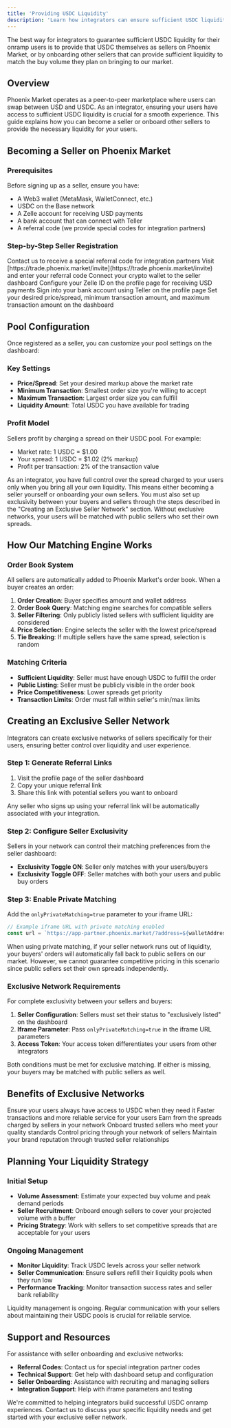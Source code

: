 ```yaml
---
title: 'Providing USDC Liquidity'
description: 'Learn how integrators can ensure sufficient USDC liquidity for their users by becoming sellers or onboarding other sellers'
---
```


<Info>
  The best way for integrators to guarantee sufficient USDC liquidity for their onramp users is to provide that USDC themselves as sellers on Phoenix Market, or by onboarding other sellers that can provide sufficient liquidity to match the buy volume they plan on bringing to our market.
</Info>

## Overview

Phoenix Market operates as a peer-to-peer marketplace where users can swap between USD and USDC. As an integrator, ensuring your users have access to sufficient USDC liquidity is crucial for a smooth experience. This guide explains how you can become a seller or onboard other sellers to provide the necessary liquidity for your users.

## Becoming a Seller on Phoenix Market

### Prerequisites

Before signing up as a seller, ensure you have:

- A Web3 wallet (MetaMask, WalletConnect, etc.)
- USDC on the Base network
- A Zelle account for receiving USD payments
- A bank account that can connect with Teller
- A referral code (we provide special codes for integration partners)

### Step-by-Step Seller Registration

<Steps>
  <Step title="Get Referral Code">
    Contact us to receive a special referral code for integration partners
  </Step>
  <Step title="Access Seller Dashboard">
    Visit [https://trade.phoenix.market/invite](https://trade.phoenix.market/invite) and enter your referral code
  </Step>
  <Step title="Connect Wallet">
    Connect your crypto wallet to the seller dashboard
  </Step>
  <Step title="Setup Zelle ID">
    Configure your Zelle ID on the profile page for receiving USD payments
  </Step>
  <Step title="Connect Bank">
    Sign into your bank account using Teller on the profile page
  </Step>
  <Step title="Configure Pool Settings">
    Set your desired price/spread, minimum transaction amount, and maximum transaction amount on the dashboard
  </Step>
</Steps>

## Pool Configuration

Once registered as a seller, you can customize your pool settings on the dashboard:

### Key Settings
- **Price/Spread**: Set your desired markup above the market rate
- **Minimum Transaction**: Smallest order size you're willing to accept
- **Maximum Transaction**: Largest order size you can fulfill
- **Liquidity Amount**: Total USDC you have available for trading

### Profit Model
Sellers profit by charging a spread on their USDC pool. For example:
- Market rate: 1 USDC = $1.00
- Your spread: 1 USDC = $1.02 (2% markup)
- Profit per transaction: 2% of the transaction value

<Note>
  As an integrator, you have full control over the spread charged to your users only when you bring all your own liquidity. This means either becoming a seller yourself or onboarding your own sellers. You must also set up exclusivity between your buyers and sellers through the steps described in the "Creating an Exclusive Seller Network" section. Without exclusive networks, your users will be matched with public sellers who set their own spreads.
</Note>

## How Our Matching Engine Works

### Order Book System
All sellers are automatically added to Phoenix Market's order book. When a buyer creates an order:

1. **Order Creation**: Buyer specifies amount and wallet address
2. **Order Book Query**: Matching engine searches for compatible sellers
3. **Seller Filtering**: Only publicly listed sellers with sufficient liquidity are considered
4. **Price Selection**: Engine selects the seller with the lowest price/spread
5. **Tie Breaking**: If multiple sellers have the same spread, selection is random

### Matching Criteria
- **Sufficient Liquidity**: Seller must have enough USDC to fulfill the order
- **Public Listing**: Seller must be publicly visible in the order book
- **Price Competitiveness**: Lower spreads get priority
- **Transaction Limits**: Order must fall within seller's min/max limits

## Creating an Exclusive Seller Network

Integrators can create exclusive networks of sellers specifically for their users, ensuring better control over liquidity and user experience.

### Step 1: Generate Referral Links
1. Visit the profile page of the seller dashboard
2. Copy your unique referral link
3. Share this link with potential sellers you want to onboard

<Note>
  Any seller who signs up using your referral link will be automatically associated with your integration.
</Note>

### Step 2: Configure Seller Exclusivity
Sellers in your network can control their matching preferences from the seller dashboard:

- **Exclusivity Toggle ON**: Seller only matches with your users/buyers
- **Exclusivity Toggle OFF**: Seller matches with both your users and public buy orders

### Step 3: Enable Private Matching
Add the `onlyPrivateMatching=true` parameter to your iframe URL:

```javascript
// Example iframe URL with private matching enabled
const url = `https://app-partner.phoenix.market/?address=${walletAddress}&amount=${amount}&access_token=${accessToken}&onlyPrivateMatching=true`;
```

<Note>
  When using private matching, if your seller network runs out of liquidity, your buyers' orders will automatically fall back to public sellers on our market. However, we cannot guarantee competitive pricing in this scenario since public sellers set their own spreads independently.
</Note>

### Exclusive Network Requirements

For complete exclusivity between your sellers and buyers:

1. **Seller Configuration**: Sellers must set their status to "exclusively listed" on the dashboard
2. **Iframe Parameter**: Pass `onlyPrivateMatching=true` in the iframe URL parameters
3. **Access Token**: Your access token differentiates your users from other integrators

<Warning>
  Both conditions must be met for exclusive matching. If either is missing, your buyers may be matched with public sellers as well.
</Warning>

## Benefits of Exclusive Networks

<CardGroup cols={2}>
  <Card title="Guaranteed Liquidity" icon="shield-check">
    Ensure your users always have access to USDC when they need it
  </Card>
  <Card title="Better User Experience" icon="user-check">
    Faster transactions and more reliable service for your users
  </Card>
  <Card title="Revenue Sharing" icon="chart-line">
    Earn from the spreads charged by sellers in your network
  </Card>
  <Card title="Quality Control" icon="star">
    Onboard trusted sellers who meet your quality standards
  </Card>
  <Card title="Competitive Pricing" icon="dollar-sign">
    Control pricing through your network of sellers
  </Card>
  <Card title="Brand Protection" icon="lock">
    Maintain your brand reputation through trusted seller relationships
  </Card>
</CardGroup>

## Planning Your Liquidity Strategy

### Initial Setup
- **Volume Assessment**: Estimate your expected buy volume and peak demand periods
- **Seller Recruitment**: Onboard enough sellers to cover your projected volume with a buffer
- **Pricing Strategy**: Work with sellers to set competitive spreads that are acceptable for your users

### Ongoing Management
- **Monitor Liquidity**: Track USDC levels across your seller network
- **Seller Communication**: Ensure sellers refill their liquidity pools when they run low
- **Performance Tracking**: Monitor transaction success rates and seller bank reliability

<Note>
  Liquidity management is ongoing. Regular communication with your sellers about maintaining their USDC pools is crucial for reliable service.
</Note>

## Support and Resources

For assistance with seller onboarding and exclusive networks:

- **Referral Codes**: Contact us for special integration partner codes
- **Technical Support**: Get help with dashboard setup and configuration
- **Seller Onboarding**: Assistance with recruiting and managing sellers
- **Integration Support**: Help with iframe parameters and testing

<Note>
  We're committed to helping integrators build successful USDC onramp experiences. Contact us to discuss your specific liquidity needs and get started with your exclusive seller network.
</Note> 
